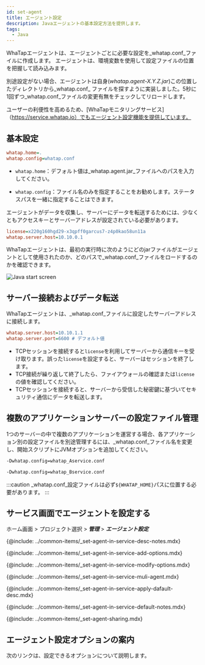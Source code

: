 ```yaml
---
id: set-agent
title: エージェント設定
description: Javaエージェントの基本設定方法を提供します。
tags:
  - Java
---
```


WhaTapエージェントは、エージェントごとに必要な設定を_whatap.conf_ファイルに作成します。 エージェントは、環境変数を使用して設定ファイルの位置を把握して読み込みます。

別途設定がない場合、エージェントは自身(_whatap.agent-X.Y.Z.jar_)この位置したディレクトリから_whatap.conf_ ファイルを探すように実装しました。5秒に1回ずつ_whatap.conf_ファイルの変更有無をチェックしてリロードします。

ユーザーの利便性を高めるため、[WhaTapモニタリングサービス]（https://service.whatap.io）でもエージェント設定機能を提供しています。

## 基本設定

<!-- 담당자 확인 필요 -->

```ini title='whatap.conf 설정'
whatap.home=.
whatap.config=whatap.conf
```

-   `whatap.home`：デフォルト値は_whatap.agent.jar_ファイルへのパスを入力してください。

-   `whatap.config`：ファイル名のみを指定することをお勧めします。ステータスパスを一緒に指定することはできます。

エージェントがデータを収集し、サーバーにデータを転送するためには、少なくともアクセスキーとサーバーアドレスが設定されている必要があります。

```ini title='whatap.conf 최소 설정 예시'
license=x220g160hgd29-x3qpff0garcus7-z4p0kao58un11a
whatap.server.host=10.10.0.1
```

WhaTapエージェントは、最初の実行時に次のようにどのjarファイルがエージェントとして使用されたのか、どのパスで_whatap.conf_ファイルをロードするのかを確認できます。

![Java start screen](/img/set-java-agent-start.png)

## サーバー接続およびデータ転送

WhaTapエージェントは、_whatap.conf_ファイルに設定したサーバーアドレスに接続します。

```ini title='whatap.conf'
whatap.server.host=10.10.1.1
whatap.server.port=6600 # デフォルト値
```

-   TCPセッションを接続すると`license`を利用してサーバーから通信キーを受け取ります。誤った`license`を設定すると、サーバーはセッションを終了します。
-   TCP接続が繰り返して終了したら、ファイアウォールの確認または`license`の値を確認してください。
-   TCPセッションを接続すると、サーバーから受信した秘密鍵に基づいてセキュリティ通信にデータを転送します。

## 複数のアプリケーションサーバーの設定ファイル管理

1つのサーバーの中で複数のアプリケーションを運営する場合、各アプリケーション別の設定ファイルを別途管理するには、_whatap.conf_ファイル名を変更し、開始スクリプトにJVMオプションを追加してください。

```bash title='A 서비스'
-Dwhatap.config=whatap_Aservice.conf
```

```bash title='B 서비스'
-Dwhatap.config=whatap_Bservice.conf
```

:::caution
_whatap.conf_設定ファイルは必ず`${WHATAP_HOME}`パスに位置する必要があります。
:::


<!--서비스 화면에서 에이전트 설정하기 start-->

## サービス画面でエージェントを設定する

ホーム画面 > プロジェクト選択 > **_管理_** > **_エージェント設定_**


<Desc name='whatap.conf'/>

<!--Notes-->

{@include: ../common-items/_set-agent-in-service-desc-notes.mdx}

<!--옵션추가하기-->

{@include: ../common-items/_set-agent-in-service-add-options.mdx}  

<!--옵션 수정 또는 삭제 -->

{@include: ../common-items/_set-agent-in-service-modify-options.mdx}  

<!-- 여러에이전트 동시 적용 -->

{@include: ../common-items/_set-agent-in-service-muli-agent.mdx}

<!-- 에이전트 기본값 적용 -->

{@include: ../common-items/_set-agent-in-service-apply-dafault-desc.mdx}


<DefaultItems name='whatap.conf'/>

<!--Notes-->

{@include: ../common-items/_set-agent-in-service-default-notes.mdx}

<!--설정 공유하기-->

{@include: ../common-items/_set-agent-sharing.mdx}  

<!--서비스 화면에서 에이전트 설정하기 end-->

## エージェント設定オプションの案内

次のリンクは、設定できるオプションについて説明します。


<DocCardList/>
